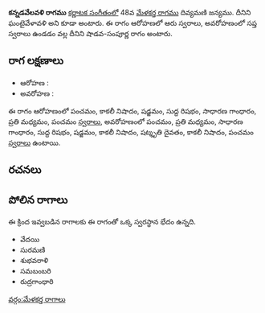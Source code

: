 {{Infobox ragam
	| name          	= కన్నడవేలవళి
	| synonym	    	= ఘంటైవేళావళి
	| mela          	= 
	| chakra        	= 
	| janaka        	= 
	| type          	= శాడవ-సంపూర్ణ
	| arohanam      	= {{svaraC|P|N3|S|R1|G2|M2|P}} 
	| avarohanam    	= {{svaraC|P|M2|G2|R1|S|N3|D3|N3|P}}
	| jeeva         	=
	| chhaya        	=
	| nyasa         	=
	| vishesha      	= 
	| equivalent  		= 
}}
{{కర్ణాటక సంగీత రాగాలు}}
'''కన్నడవేలవళి రాగము''' [[కర్ణాటక సంగీతం]]లో 48వ [[మేళకర్త రాగము]] దివ్యమణి జన్యము. దీనిని ఘంటైవేళావళి అని కూడా అంటారు. ఈ రాగం ఆరోహణలో ఆరు స్వరాలు, అవరోహణంలో సప్త స్వరాలు ఉండడం వల్ల దీనిని షాడవ-సంపూర్ణ రాగం అంటారు.


==రాగ లక్షణాలు==


* ఆరోహణ : {{svaraC|P|N3|S|R1|G2|M2|P}} 
* అవరోహణ : {{svaraC|P|M2|G2|R1|S|N3|D3|N3|P}}

ఈ రాగం ఆరోహణంలో పంచమం, కాకలీ నిషాదం, షడ్జమం, సుద్ద రిషభం, సాధారణ గాంధారం, ప్రతి మధ్యమం, పంచమం [[స్వరాలు]], అవరోహణంలో పంచమం, ప్రతి మధ్యమం, సాధారణ గాంధారం, సుద్ద రిషభం, షడ్జమం, కాకలీ నిషాదం, షట్శృతి దైవతం, కాకలీ నిషాదం, పంచమం [[స్వరాలు]] ఉంటాయి.

==రచనలు==



==పోలిన రాగాలు==
ఈ క్రింద ఇవ్వబడిన రాగాలకు ఈ రాగంతో ఒక్క స్వరస్థాన భేదం ఉన్నది.
* వేదయి
* సురమణి
* శుభవరాళి
* సమబంబరి
* రుద్రగాంధారి



[[వర్గం:మేళకర్త రాగాలు]]